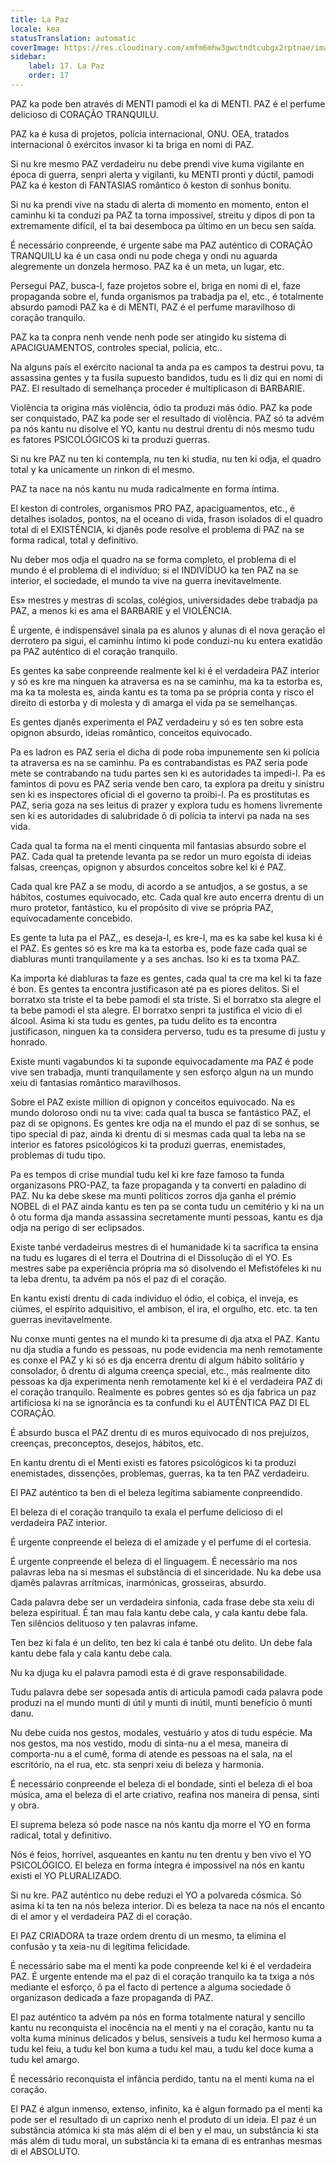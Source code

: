 ```yaml
---
title: La Paz
locale: kea
statusTranslation: automatic
coverImage: https://res.cloudinary.com/xmfm6mhw3gwctndtcubgx2rptnae/image/upload/v1740337243/small_cover_educacion_fundamental_a051170f1c.webp
sidebar:
    label: 17. La Paz
    order: 17
---
```

PAZ ka pode ben através di MENTI pamodi el ka di MENTI. PAZ é el perfume delicioso di CORAÇÃO TRANQUILU.

PAZ ka é kusa di projetos, polícia internacional, ONU. OEA, tratados internacional ô exércitos invasor ki ta briga en nomi di PAZ.

Si nu kre mesmo PAZ verdadeiru nu debe prendi vive kuma vigilante en época di guerra, senpri alerta y vigilanti, ku MENTI pronti y dúctil, pamodi PAZ ka é keston di FANTASIAS romântico ô keston di sonhus bonitu.

Si nu ka prendi vive na stadu di alerta di momento en momento, enton el caminhu ki ta conduzi pa PAZ ta torna impossivel, streitu y dipos di pon ta extremamente difícil, el ta bai desemboca pa último en un becu sen saída.

É necessário conpreende, é urgente sabe ma PAZ auténtico di CORAÇÃO TRANQUILU ka é un casa ondi nu pode chega y ondi nu aguarda alegremente un donzela hermoso. PAZ ka é un meta, un lugar, etc.

Persegui PAZ, busca-l, faze projetos sobre el, briga en nomi di el, faze propaganda sobre el, funda organismos pa trabadja pa el, etc., é totalmente absurdo pamodi PAZ ka é di MENTI, PAZ é el perfume maravilhoso di coração tranquilo.

PAZ ka ta conpra nenh vende nenh pode ser atingido ku sistema di APACIGUAMENTOS, controles special, polícia, etc..

Na alguns país el exército nacional ta anda pa es campos ta destrui povu, ta assassina gentes y ta fusila supuesto bandidos, tudu es li diz qui en nomi di PAZ. El resultado di semelhança proceder é multiplicason di BARBARIE.

Violência ta origina más violência, ódio ta produzi más ódio. PAZ ka pode ser conquistado, PAZ ka pode ser el resultado di violência. PAZ só ta advém pa nós kantu nu disolve el YO, kantu nu destrui drentu di nós mesmo tudu es fatores PSICOLÓGICOS ki ta produzi guerras.

Si nu kre PAZ nu ten ki contempla, nu ten ki studia, nu ten ki odja, el quadro total y ka unicamente un rinkon di el mesmo.

PAZ ta nace na nós kantu nu muda radicalmente en forma íntima.

El keston di controles, organismos PRO PAZ, apaciguamentos, etc., é detalhes isolados, pontos, na el oceano di vida, frason isolados di el quadro total di el EXISTÊNCIA, ki djanês pode resolve el problema di PAZ na se forma radical, total y definitivo.

Nu deber mos odja el quadro na se forma completo, el problema di el mundo é el problema di el indivíduo; si el INDIVÍDUO ka ten PAZ na se interior, el sociedade, el mundo ta vive na guerra inevitavelmente.

Es» mestres y mestras di scolas, colégios, universidades debe trabadja pa PAZ, a menos ki es ama el BARBARIE y el VIOLÊNCIA.

É urgente, é indispensável sinala pa es alunos y alunas di el nova geração el derrotero pa sigui, el caminhu íntimo ki pode conduzi-nu ku entera exatidão pa PAZ auténtico di el coração tranquilo.

Es gentes ka sabe conpreende realmente kel ki é el verdadeira PAZ interior y só es kre ma ninguen ka atraversa es na se caminhu, ma ka ta estorba es, ma ka ta molesta es, ainda kantu es ta toma pa se própria conta y risco el direito di estorba y di molesta y di amarga el vida pa se semelhanças.

Es gentes djanês experimenta el PAZ verdadeiru y só es ten sobre esta opignon absurdo, ideias romântico, conceitos equivocado.

Pa es ladron es PAZ seria el dicha di pode roba impunemente sen ki polícia ta atraversa es na se caminhu. Pa es contrabandistas es PAZ seria pode mete se contrabando na tudu partes sen ki es autoridades ta impedi-l. Pa es famintos di povu es PAZ seria vende ben caro, ta explora pa dreitu y sinistru sen ki es inspectores oficial di el governo ta proibi-l. Pa es prostitutas es PAZ, seria goza na ses leitus di prazer y explora tudu es homens livremente sen ki es autoridades di salubridade ô di polícia ta intervi pa nada na ses vida.

Cada qual ta forma na el menti cinquenta mil fantasias absurdo sobre el PAZ. Cada qual ta pretende levanta pa se redor un muro egoísta di ideias falsas, creenças, opignon y absurdos conceitos sobre kel ki é PAZ.

Cada qual kre PAZ a se modu, di acordo a se antudjos, a se gostus, a se hábitos, costumes equivocado, etc. Cada qual kre auto encerra drentu di un muro protetor, fantástico, ku el propósito di vive se própria PAZ, equivocadamente concebido.

Es gente ta luta pa el PAZ,, es deseja-l, es kre-l, ma es ka sabe kel kusa ki é el PAZ. Es gentes só es kre ma ka ta estorba es, pode faze cada qual se diabluras munti tranquilamente y a ses anchas. Iso ki es ta txoma PAZ.

Ka importa ké diabluras ta faze es gentes, cada qual ta cre ma kel ki ta faze é bon. Es gentes ta encontra justificason até pa es piores delitos. Si el borratxo sta triste el ta bebe pamodi el sta triste. Si el borratxo sta alegre el ta bebe pamodi el sta alegre. El borratxo senpri ta justifica el vicio di el álcool. Asima ki sta tudu es gentes, pa tudu delito es ta encontra justificason, ninguen ka ta considera perverso, tudu es ta presume di justu y honrado.

Existe munti vagabundos ki ta suponde equivocadamente ma PAZ é pode vive sen trabadja, munti tranquilamente y sen esforço algun na un mundo xeiu di fantasias romântico maravilhosos.

Sobre el PAZ existe million di opignon y conceitos equivocado. Na es mundo doloroso ondi nu ta vive: cada qual ta busca se fantástico PAZ, el paz di se opignons. Es gentes kre odja na el mundo el paz di se sonhus, se tipo special di paz, ainda ki drentu di si mesmas cada qual ta leba na se interior es fatores psicológicos ki ta produzi guerras, enemistades, problemas di tudu tipo.

Pa es tempos di crise mundial tudu kel ki kre faze famoso ta funda organizasons PRO-PAZ, ta faze propaganda y ta converti en paladino di PAZ. Nu ka debe skese ma munti políticos zorros dja ganha el prémio NOBEL di el PAZ ainda kantu es ten pa se conta tudu un cemitério y ki na un ô otu forma dja manda assassina secretamente munti pessoas, kantu es dja odja na perigo di ser eclipsados.

Existe tanbé verdadeirus mestres di el humanidade ki ta sacrifica ta ensina na tudu es lugares di el terra el Doutrina di el Dissolução di el YO. Es mestres sabe pa experiência própria ma só disolvendo el Mefistófeles ki nu ta leba drentu, ta advém pa nós el paz di el coração.

En kantu existi drentu di cada indivíduo el ódio, el cobiça, el inveja, es ciúmes, el espírito adquisitivo, el ambison, el ira, el orgulho, etc. etc. ta ten guerras inevitavelmente.

Nu conxe munti gentes na el mundo ki ta presume di dja atxa el PAZ. Kantu nu dja studia a fundo es pessoas, nu pode evidencia ma nenh remotamente es conxe el PAZ y ki só es dja encerra drentu di algum hábito solitário y consolador, ô drentu di alguma creença special, etc., más realmente dito pessoas ka dja experimenta nenh remotamente kel ki é el verdadeira PAZ di el coração tranquilo. Realmente es pobres gentes só es dja fabrica un paz artificiosa ki na se ignorância es ta confundi ku el AUTÊNTICA PAZ DI EL CORAÇÃO.

É absurdo busca el PAZ drentu di es muros equivocado di nos prejuízos, creenças, preconceptos, desejos, hábitos, etc.

En kantu drentu di el Menti existi es fatores psicológicos ki ta produzi enemistades, dissenções, problemas, guerras, ka ta ten PAZ verdadeiru.

El PAZ auténtico ta ben di el beleza legítima sabiamente conpreendido.

El beleza di el coração tranquilo ta exala el perfume delicioso di el verdadeira PAZ interior.

É urgente conpreende el beleza di el amizade y el perfume di el cortesia.

É urgente conpreende el beleza di el linguagem. É necessário ma nos palavras leba na si mesmas el substância di el sinceridade. Nu ka debe usa djamês palavras arrítmicas, inarmónicas, grosseiras, absurdo.

Cada palavra debe ser un verdadeira sinfonia, cada frase debe sta xeiu di beleza espiritual. É tan mau fala kantu debe cala, y cala kantu debe fala. Ten silêncios delituoso y ten palavras infame.

Ten bez ki fala é un delito, ten bez ki cala é tanbé otu delito. Un debe fala kantu debe fala y cala kantu debe cala.

Nu ka djuga ku el palavra pamodi esta é di grave responsabilidade.

Tudu palavra debe ser sopesada antis di articula pamodi cada palavra pode produzi na el mundo munti di útil y munti di inútil, munti benefício ô munti danu.

Nu debe cuida nos gestos, modales, vestuário y atos di tudu espécie. Ma nos gestos, ma nos vestido, modu di sinta-nu a el mesa, maneira di comporta-nu a el cumê, forma di atende es pessoas na el sala, na el escritório, na el rua, etc. sta senpri xeiu di beleza y harmonia.

É necessário conpreende el beleza di el bondade, sinti el beleza di el boa música, ama el beleza di el arte criativo, reafina nos maneira di pensa, sinti y obra.

El suprema beleza só pode nasce na nós kantu dja morre el YO en forma radical, total y definitivo.

Nós é feios, horrível, asqueantes en kantu nu ten drentu y ben vivo el YO PSICOLÓGICO. El beleza en forma íntegra é impossivel na nós en kantu existi el YO PLURALIZADO.

Si nu kre. PAZ auténtico nu debe reduzi el YO a polvareda cósmica. Só asima ki ta ten na nós beleza interior. Di es beleza ta nace na nós el encanto di el amor y el verdadeira PAZ di el coração.

El PAZ CRIADORA ta traze ordem drentu di un mesmo, ta elimina el confusão y ta xeia-nu di legítima felicidade.

É necessário sabe ma el menti ka pode conpreende kel ki é el verdadeira PAZ. É urgente entende ma el paz di el coração tranquilo ka ta txiga a nós mediante el esforço, ô pa el facto di pertence a alguma sociedade ô organizason dedicada a faze propaganda di PAZ.

El paz auténtico ta advém pa nós en forma totalmente natural y sencillo kantu nu reconquista el inocência na el menti y na el coração, kantu nu ta volta kuma mininus delicados y belus, sensíveis a tudu kel hermoso kuma a tudu kel feiu, a tudu kel bon kuma a tudu kel mau, a tudu kel doce kuma a tudu kel amargo.

É necessário reconquista el infância perdido, tantu na el menti kuma na el coração.

El PAZ é algun inmenso, extenso, infinito, ka é algun formado pa el menti ka pode ser el resultado di un caprixo nenh el produto di un ideia. El paz é un substância atómica ki sta más além di el ben y el mau, un substância ki sta más além di tudu moral, un substância ki ta emana di es entranhas mesmas di el ABSOLUTO.

